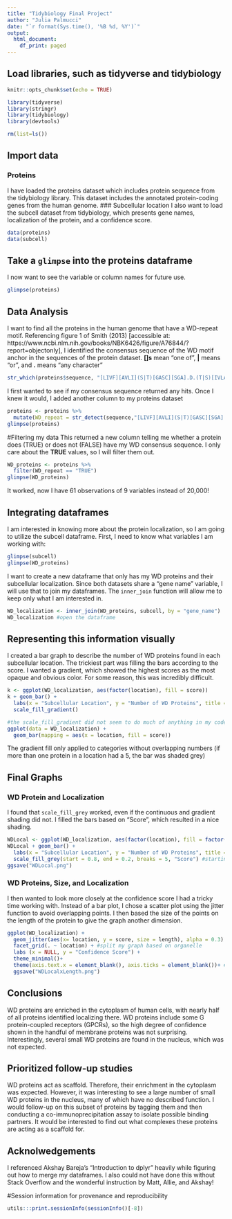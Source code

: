 ```yaml
---
title: "Tidybiology Final Project"
author: "Julia Palmucci"
date: "`r format(Sys.time(), '%B %d, %Y')`"
output:
  html_document:
    df_print: paged
---
```

## Load libraries, such as tidyverse and tidybiology
```r
knitr::opts_chunk$set(echo = TRUE)

library(tidyverse)
library(stringr)
library(tidybiology)
library(devtools)

rm(list=ls()) 
```

## Import data
### Proteins
I have loaded the proteins dataset which includes protein sequence from the tidybiology library. This dataset includes the annotated protein-coding genes from the human genome. 
### Subcellular location
I also want to load the subcell dataset from tidybiology, which presents gene names, localization of the protein, and a confidence score.
```r
data(proteins)
data(subcell)
```

## Take a `glimpse` into the proteins dataframe
I now want to see the variable or column names for future use. 
```r
glimpse(proteins)
```
## Data Analysis
I want to find all the proteins in the human genome that have a WD-repeat motif. Referencing figure 1 of Smith (2013) [accessible at: https://www.ncbi.nlm.nih.gov/books/NBK6426/figure/A76844/?report=objectonly], I identified the consensus sequence of the WD motif anchor in the sequences of the protein dataset.
**[]s** mean "one of", **|** means "or", and **.** means "any character"
```r
str_which(proteins$sequence, "[LIVF][AVLI](S|T)[GASC][SGA].D.(T|S)[IVLA](K|R)[VLI][WFY](D|N)")
```
I first wanted to see if my consensus sequence returned any hits. Once I knew it would, I added another column to my proteins dataset
```r
proteins <- proteins %>% 
  mutate(WD_repeat = str_detect(sequence,"[LIVF][AVLI](S|T)[GASC][SGA].D.(T|S)[IVLA](K|R)[VLI][WFY](D|N)"))
glimpse(proteins)
```
#Filtering my data
This returned a new column telling me whether a protein does (TRUE) or does not (FALSE) have my WD consensus sequence. I only care about the **TRUE** values, so I will filter them out. 

```r
WD_proteins <- proteins %>% 
  filter(WD_repeat == "TRUE") 
glimpse(WD_proteins)
```
It worked, now I have 61 observations of 9 variables instead of 20,000!

## Integrating dataframes
I am interested in knowing more about the protein localization, so I am going to utilize the subcell dataframe. First, I need to know what variables I am working with:

```r
glimpse(subcell)
glimpse(WD_proteins)
```
I want to create a new dataframe that only has my WD proteins and their subcellular localization. Since both datasets share a "gene name" variable, I will use that to join my dataframes. The `inner_join` function will allow me to keep only what I am interested in.
```r
WD_localization <- inner_join(WD_proteins, subcell, by = "gene_name")
WD_localization #open the dataframe
```
## Representing this information visually
I created a bar graph to describe the number of WD proteins found in each subcellular location. The trickiest part was filling the bars according to the score. I wanted a gradient, which showed the highest scores as the most opaque and obvious color. For some reason, this was incredibly difficult. 
```r
k <- ggplot(WD_localization, aes(factor(location), fill = score)) 
k + geom_bar() + 
  labs(x = "Subcellular Location", y = "Number of WD Proteins", title = "Enrichment of WD Proteins in the Cytoplasm") + 
  scale_fill_gradient() 

#the scale_fill_gradient did not seem to do much of anything in my code
ggplot(data = WD_localization) + 
  geom_bar(mapping = aes(x = location, fill = score))
```
The gradient fill only applied to categories without overlapping numbers (if more than one protein in a location had a 5, the bar was shaded grey)

## Final Graphs
### WD Protein and Localization
I found that `scale_fill_grey` worked, even if the continuous and gradient shading did not. I filled the bars based on "Score", which resulted in a nice shading. 
```r
WDLocal <- ggplot(WD_localization, aes(factor(location), fill = factor(score)))
WDLocal + geom_bar() + 
  labs(x = "Subcellular Location", y = "Number of WD Proteins", title = "Enrichment of WD Proteins in the Cytoplasm") + 
  scale_fill_grey(start = 0.8, end = 0.2, breaks = 5, "Score") #starting with 0.8 and ending with 0.2 set the highest value to the darkest color
ggsave("WDLocal.png")
```
### WD Proteins, Size, and Localization
I then wanted to look more closely at the confidence score I had a tricky time working with. Instead of a bar plot, I chose a scatter plot using the jitter function to avoid overlapping points. I then based the size of the points on the length of the protein to give the graph another dimension.  

```r
ggplot(WD_localization) +
  geom_jitter(aes(x= location, y = score, size = length), alpha = 0.3) + #transparency for easier viewing) +
  facet_grid(. ~ location) + #split my graph based on organelle 
  labs (x = NULL, y = "Confidence Score") +
  theme_minimal()+
  theme(axis.text.x = element_blank(), axis.ticks = element_blank())+ #remove the x axis ticks and labels
  ggsave("WDLocalxLength.png")
```

## Conclusions
WD proteins are enriched in the cytoplasm of human cells, with nearly half of all proteins identified localizing there. WD proteins include some G protein-coupled receptors (GPCRs), so the high degree of confidence shown in the handful of membrane proteins was not surprising. Interestingly, several small WD proteins are found in the nucleus, which was not expected.
  
## Prioritized follow-up studies
WD proteins act as scaffold. Therefore, their enrichment in the cytoplasm was expected. However, it was interesting to see a large number of small WD proteins in the nucleus, many of which have no described function. I would follow-up on this subset of proteins by tagging them and then conducting a co-immunoprecipitation assay to isolate possible binding partners. It would be interested to find out what complexes these proteins are acting as a scaffold for. 

## Acknolwedgements
I referenced Akshay Bareja's "Introduction to dplyr" heavily while figuring out how to merge my dataframes. I also could not have done this without Stack Overflow and the wonderful instruction by Matt, Allie, and Akshay!

#Session information for provenance and reproducibility
```r

utils:::print.sessionInfo(sessionInfo()[-8]) 

```

